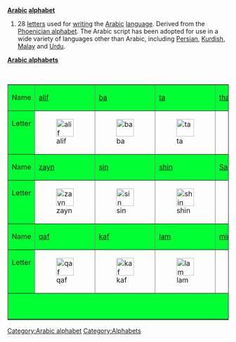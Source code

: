 '''[[Arabic]] [[alphabet]]'''

# 28 [[letter]]s used for [[writing]] the [[Arabic]] [[language]]. Derived from the [[Phoenician alphabet]]. The Arabic script has been adopted for use in a wide variety of languages other than Arabic, including [[Persian language|Persian]], [[Kurdish]], [[Malay]] and [[Urdu language|Urdu]]. 
{{wikipedia}}
'''[[Arabic alphabet]]s'''

<p>&nbsp;</p>
<table align="center"  border="1" cellpadding="2" cellspacing="0">
  <tr>
    <td bgcolor="#00FF33">Name</td>
    <td bgcolor="#00FF33">[[ا|alif]]</td>
    <td bgcolor="#00FF33">[[ب|ba]]</td>
    <td bgcolor="#00FF33">[[ت|ta]]</td>
    <td bgcolor="#00FF33">[[ث|tha]]</td>
    <td bgcolor="#00FF33">[[ج|jim]]</td>
    <td bgcolor="#00FF33">[[ح|ha]]</td>
    <td bgcolor="#00FF33">[[خ|kha]]</td>
    <td bgcolor="#00FF33">[[د|dal]]</td>
    <td bgcolor="#00FF33">[[ذ|dhal]]</td>
    <td bgcolor="#00FF33">[[ر|ra]]</td>
    </tr>
  <tr valign="top">
    <td bgcolor="#00FF33">Letter</td>
    <td>[[Image:1alif.PNG|40px|alif]]</td>
    <td>[[Image:1ba.PNG|40px|ba]]</td>
    <td>[[Image:1ta.PNG|40px|ta]]</td>
    <td>[[Image:1tha.PNG|40px|tha]]</td>
    <td>[[Image:1jim.PNG|40px|jim]]</td>
    <td>[[Image:1ha.PNG|40px|ha]]</td>
    <td>[[Image:1kha.PNG|40px|kha]]</td>
    <td>[[Image:1dal.PNG|40px|dal]]</td>
    <td>[[Image:1dhal.PNG|40px|dhal]]</td>
    <td>[[Image:1ra.PNG|40px|ra]]</td>
  </tr>
  <tr>
    <td bgcolor="#00FF33">Name</td>
    <td bgcolor="#00FF33">[[ز|zayn]]</td>
    <td bgcolor="#00FF33">[[س|sin]]</td>
    <td bgcolor="#00FF33">[[ش|shin]]</td>
    <td bgcolor="#00FF33">[[ص|Sad]]</td>
    <td bgcolor="#00FF33">[[ض|Dhad]]</td>
    <td bgcolor="#00FF33">[[ط|Ta]]</td>
    <td bgcolor="#00FF33">[[ظ|Za]]</td>
    <td bgcolor="#00FF33">[[ع|ayn]]</td>
    <td bgcolor="#00FF33">[[غ|ghayn]]</td>
    <td bgcolor="#00FF33">[[ف|fa]]</td>
    </tr>
  <tr valign="top">
    <td bgcolor="#00FF33">Letter</td>
    <td>[[Image:1zayn.PNG|40px|zayn]]</td>
    <td>[[Image:1sin.PNG|40px|sin]]</td>
    <td>[[Image:1shin.PNG|40px|shin]]</td>
    <td>[[Image:1Sad.PNG|40px|Sad]]</td>
    <td>[[Image:1Dad.PNG|40px|Dhad]]</td>
    <td>[[Image:1Taa.PNG|40px|Ta]]</td>
    <td>[[Image:1Za.PNG|40px|Za]]</td>
    <td>[[Image:1ayn.PNG|40px|ayn]]</td>
    <td>[[Image:1ghayn.PNG|40px|ghayn]]</td>
    <td>[[Image:1fa.PNG|40px|fa]]</td>
  </tr>
  <tr>
    <td bgcolor="#00FF33">Name</td>
    <td bgcolor="#00FF33">[[ق|qaf]]</td>
    <td bgcolor="#00FF33">[[ك|kaf]]</td>
    <td bgcolor="#00FF33">[[ل|lam]]</td>
    <td bgcolor="#00FF33">[[م|mim]]</td>
    <td bgcolor="#00FF33">[[ن|nun]]</td>
    <td bgcolor="#00FF33">[[ه|ha]]</td>
    <td bgcolor="#00FF33">[[و|waw]]</td>
    <td bgcolor="#00FF33">[[ى|ya]]</td>
    <td bgcolor="#00FF33">&nbsp;</td>
    <td bgcolor="#00FF33">&nbsp;</td>
    </tr>
  <tr valign="top">
    <td bgcolor="#00FF33">Letter</td>
    <td>[[Image:1qaf.PNG|40px|qaf]]</td>
    <td>[[Image:1kaf.PNG|40px|kaf]]</td>
    <td>[[Image:1lam.PNG|40px|lam]]</td>
    <td>[[Image:1mim.PNG|40px|mim]]</td>
    <td>[[Image:1nun.PNG|40px|nun]]</td>
    <td>[[Image:1haa.PNG|40px|ha]]</td>
    <td>[[Image:1waw.PNG|40px|waw]]</td>
    <td>[[Image:1ya.PNG|40px|ya]]</td>
    <td>&nbsp;</td>
    <td>&nbsp;</td>
    </tr>
  <tr>
    <td colspan=11 align="center" bgcolor="#00FF33">Some letters have an '''initial''', '''medial''' and '''final''' form.</td>
    </tr>
</table>

[[Category:Arabic alphabet]][[Category:Alphabets]]